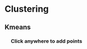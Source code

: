 # Clustering
<script src="https://d3js.org/d3.v7.min.js"></script>
<script src="scripts/kmeans3.js"></script>

## Kmeans

<div style="padding-left: 20px;" id="plot">
  <h3 id="info">Click anywhere to add points</h3>
</div>
<div id="buttons">
</div>  



<script>
  const colorScale = d3.scaleOrdinal(d3.schemeCategory10);

  // width and height
  const w = 400;
  const h = 400;
  const margin = {left: 50, right: 20, top: 20, bottom: 50};
  const innerHeight = h - margin.top - margin.bottom;
  const innerWidth = w - margin.left - margin.right;
  
  // create scale functions
  const xScale = d3.scaleLinear()
    .domain([0, 4])
    .range([0, innerWidth]);

  const yScale = d3.scaleLinear()
    .domain([0, 4])
    .range([innerHeight, 0]);

  // define X axis
  const xAxis = d3.axisBottom()
    .scale(xScale)
    .ticks(5);

  // define Y axis
  const yAxis = d3.axisLeft()
    .scale(yScale)
    .ticks(5);
    
  let svg;
  
  let data;
  
  let action = "add";
  
  const k = 2;
  
  setup();
  
  
</script> 
